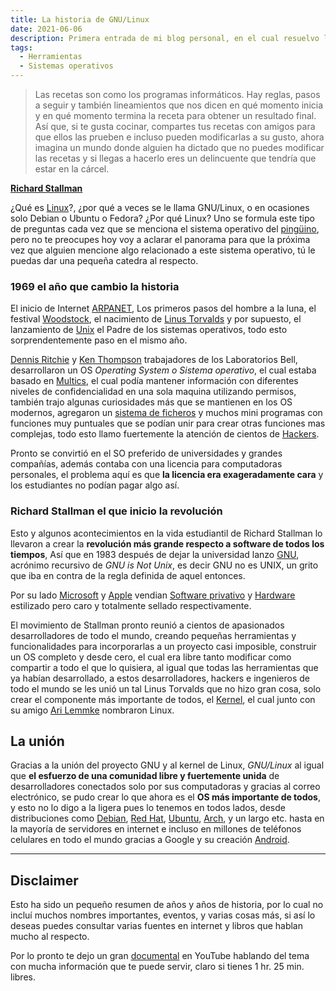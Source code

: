 ```yaml
---
title: La historia de GNU/Linux
date: 2021-06-06
description: Primera entrada de mi blog personal, en el cual resuelvo la pregunta de ¿Que es GNU/Linux y por qué usarlo?
tags:
  - Herramientas
  - Sistemas operativos
---
```


>Las recetas son como los programas informáticos.
Hay reglas, pasos a seguir y también lineamientos que nos
dicen en qué momento inicia y en qué momento termina la
receta para obtener un resultado final. Así que, si te
gusta cocinar, compartes tus recetas con amigos para que
ellos las prueben e incluso pueden modificarlas a su gusto,
ahora imagina un mundo donde alguien ha dictado que no
puedes modificar las recetas y si llegas a hacerlo eres
un delincuente que tendría que estar en la cárcel.

[**Richard Stallman**](https://es.wikipedia.org/wiki/Richard_Stallman)

¿Qué es [Linux](https://es.wikipedia.org/wiki/GNU/Linux)?, ¿por qué a veces se le llama GNU/Linux, o en ocasiones solo Debian o Ubuntu o Fedora? ¿Por qué Linux? Uno se formula este tipo de preguntas cada vez que se menciona el sistema operativo del [pingüino](https://es.wikipedia.org/wiki/Tux), pero no te preocupes hoy voy a aclarar el panorama para que la próxima vez que alguien mencione algo relacionado a este sistema operativo, tú le puedas dar una pequeña catedra al respecto.

### 1969 el año que cambio la historia
El inicio de Internet [ARPANET](https://es.wikipedia.org/wiki/ARPANET#:~:text=ARPANET%20fue%20una%20red%20de,diferentes%20instituciones%20acad%C3%A9micas%20y%20estatales.), Los primeros pasos del hombre a la luna, el festival [Woodstock](https://es.wikipedia.org/wiki/Festival_de_Woodstock), el nacimiento de [Linus Torvalds](https://es.wikipedia.org/wiki/Linus_Torvalds) y por supuesto, el lanzamiento de [Unix](https://es.wikipedia.org/wiki/Unix) el Padre de los sistemas operativos, todo esto sorprendentemente paso en el mismo año.

[Dennis Ritchie](https://es.wikipedia.org/wiki/Dennis_Ritchie) y [Ken Thompson](https://es.wikipedia.org/wiki/Ken_Thompson) trabajadores de los Laboratorios Bell, desarrollaron un OS *Operating System o Sistema operativo*, el cual estaba basado en [Multics](https://es.wikipedia.org/wiki/Multics), el cual podía mantener información con diferentes niveles de confidencialidad en una sola maquina utilizando permisos, también trajo algunas curiosidades más que se mantienen en los OS modernos, agregaron un [sistema de ficheros](https://es.wikipedia.org/wiki/Sistema_de_archivos) y muchos mini programas con funciones muy puntuales que se podían unir para crear otras funciones mas complejas, todo esto llamo fuertemente la atención de cientos de [Hackers](https://es.wikipedia.org/wiki/Hacker).

Pronto se convirtió en el SO preferido de universidades y grandes compañías, además contaba con una licencia para computadoras personales, el problema aquí es que **la licencia era exageradamente cara** y los estudiantes no podían pagar algo así.

### Richard Stallman el que inicio la revolución

Esto y algunos acontecimientos en la vida estudiantil de Richard Stallman lo llevaron a crear la **revolución más grande respecto a software de todos los tiempos**, Así que en 1983 después de dejar la universidad lanzo [GNU](https://es.wikipedia.org/wiki/GNU), acrónimo recursivo de *GNU is Not Unix*, es decir GNU no es UNIX, un grito que iba en contra de la regla definida de aquel entonces.

Por su lado [Microsoft](https://es.wikipedia.org/wiki/Microsoft) y [Apple](https://es.wikipedia.org/wiki/Apple) vendian [Software privativo](https://es.wikipedia.org/wiki/Software_propietario#:~:text=El%20software%20propietario%E2%80%8B%20o,lectura%20por%20parte%20de%20terceros.) y [Hardware](https://es.wikipedia.org/wiki/Hardware) estilizado pero caro y totalmente sellado respectivamente.

El movimiento de Stallman pronto reunió a cientos de apasionados desarrolladores de todo el mundo, creando pequeñas herramientas y funcionalidades para incorporarlas a un proyecto casi imposible, construir un OS completo y desde cero, el cual era libre tanto modificar como compartir a todo el que lo quisiera, al igual que todas las herramientas que ya habían desarrollado, a estos desarrolladores, hackers e ingenieros de todo el mundo se les unió un tal Linus Torvalds que no hizo gran cosa, solo crear el componente más importante de todos, el [Kernel](https://es.wikipedia.org/wiki/N%C3%BAcleo_(inform%C3%A1tica)), el cual junto con su amigo [Ari Lemmke](https://es.wikipedia.org/wiki/Ari_Lemmke) nombraron Linux.

## La unión

Gracias a la unión del proyecto GNU y al kernel de Linux, *GNU/Linux* al igual que **el esfuerzo de una comunidad libre y fuertemente unida** de desarrolladores conectados solo por sus computadoras y gracias al correo electrónico, se pudo crear lo que ahora es el **OS más importante de todos**, y esto no lo digo a la ligera pues lo tenemos en todos lados, desde distribuciones como [Debian](https://www.debian.org/index.es.html), [Red Hat](https://www.redhat.com/es), [Ubuntu](https://ubuntu.com/), [Arch](https://archlinux.org/), y un largo etc. hasta en la mayoría de servidores en internet e incluso en millones de teléfonos celulares en todo el mundo gracias a Google y su creación [Android](https://www.android.com/intl/es-419_mx/).

---
## Disclaimer

Esto ha sido un pequeño resumen de años y años de historia,
por lo cual no incluí muchos nombres importantes, eventos,
y varias cosas más, si así lo deseas puedes consultar
varias fuentes en internet y libros que hablan mucho al
respecto.

Por lo pronto te dejo un gran [documental](https://www.youtube.com/watch?v=sujZg7jwKdk) en YouTube hablando del tema con mucha información que te puede servir, claro si tienes 1 hr. 25 min. libres.

